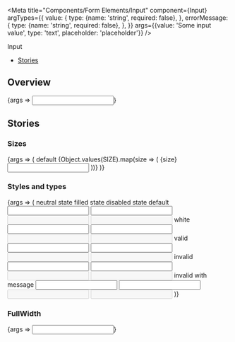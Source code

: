 

<Meta
  title="Components/Form Elements/Input"
  component={Input}
  argTypes={{
    value: {
      type: {name: 'string', required: false},
    },
    errorMessage: {
      type: {name: 'string', required: false},
    },
  }}
  args={{value: 'Some input value', type: 'text', placeholder: 'placeholder'}}
/>

<PageHeader>Input</PageHeader>

- [Stories](#stories)

## Overview

<Canvas>
  <Story name="Default">{args => <Input {...args} />}</Story>
</Canvas>

<ArgsTable story="Default" />

## Stories

### Sizes

<Canvas>
  <Story name="Sizes">
    {args => (
      <StoryVariantTable>
        <tbody>
          <tr>
            <td />
            <td>
              <Headline
                extraBold
                transform="uppercase"
                as="span"
                color="text-gray-40"
                size="medium"
                align="to-center"
              >
                default
              </Headline>
            </td>
          </tr>
          {Object.values(SIZE).map(size => (
            <tr key={size}>
              <td>
                <Headline
                  extraBold
                  transform="uppercase"
                  as="span"
                  color="text-gray-40"
                  size="medium"
                >
                  {size}
                </Headline>
              </td>
              <td>
                <Input {...args} size={size} />
              </td>
            </tr>
          ))}
        </tbody>
      </StoryVariantTable>
    )}
  </Story>
</Canvas>

### Styles and types

<Canvas>
  <Story name="Styles and types">
    {args => (
      <StoryVariantTable alignTop>
        <tbody>
          <tr>
            <td />
            <td>
              <Headline
                extraBold
                transform="uppercase"
                as="span"
                color="text-gray-40"
                size="medium"
                align="to-center"
              >
                neutral state
              </Headline>
            </td>
            <td>
              <Headline
                extraBold
                transform="uppercase"
                as="span"
                color="text-gray-40"
                size="medium"
                align="to-center"
              >
                filled state
              </Headline>
            </td>
            <td>
              <Headline
                extraBold
                transform="uppercase"
                as="span"
                color="text-gray-40"
                size="medium"
                align="to-center"
              >
                disabled state
              </Headline>
            </td>
          </tr>
          <tr>
            <td>
              <Headline
                extraBold
                transform="uppercase"
                as="span"
                color="text-gray-40"
                size="medium"
                align="to-right"
              >
                default
              </Headline>
            </td>
            <td>
              <Input {...args} value="" />
            </td>
            <td>
              <Input {...args} />
            </td>
            <td>
              <Flex direction="column">
                <Input {...args} value="" disabled />
                <Flex marginTop="s">
                  <Input {...args} disabled />
                </Flex>
              </Flex>
            </td>
          </tr>
          <tr style={{backgroundColor: hex.black}}>
            <td>
              <Headline
                extraBold
                transform="uppercase"
                as="span"
                color="text-gray-40"
                size="medium"
                align="to-right"
              >
                white
              </Headline>
            </td>
            <td>
              <Input {...args} value="" color={COLOR.WHITE} />
            </td>
            <td>
              <Input {...args} color={COLOR.WHITE} />
            </td>
            <td>
              <Flex direction="column">
                <Input {...args} disabled color={COLOR.WHITE} value="" />
                <Flex marginTop="s">
                  <Input {...args} disabled color={COLOR.WHITE} />
                </Flex>
              </Flex>
            </td>
          </tr>
          <tr>
            <td>
              <Headline
                extraBold
                transform="uppercase"
                as="span"
                color="text-gray-40"
                size="medium"
                align="to-right"
              >
                valid
              </Headline>
            </td>
            <td>
              <Input {...args} value="" valid />
            </td>
            <td>
              <Input {...args} valid />
            </td>
            <td>
              <Flex direction="column">
                <Input {...args} valid disabled value="" />
                <Flex marginTop="s">
                  <Input {...args} valid disabled />
                </Flex>
              </Flex>
            </td>
          </tr>
          <tr>
            <td>
              <Headline
                extraBold
                transform="uppercase"
                as="span"
                color="text-gray-40"
                size="medium"
                align="to-right"
              >
                invalid
              </Headline>
            </td>
            <td>
              <Input {...args} value="" invalid />
            </td>
            <td>
              <Input {...args} invalid />
            </td>
            <td>
              <Flex direction="column">
                <Input {...args} invalid disabled value="" />
                <Flex marginTop="s">
                  <Input {...args} invalid disabled />
                </Flex>
              </Flex>
            </td>
          </tr>
          <tr>
            <td>
              <Headline
                extraBold
                transform="uppercase"
                as="span"
                color="text-gray-40"
                size="medium"
                align="to-right"
              >
                invalid with message
              </Headline>
            </td>
            <td>
              <Input
                {...args}
                value=""
                invalid
                errorMessage="Something went wrong"
              />
            </td>
            <td>
              <Input {...args} invalid errorMessage="Something went wrong" />
            </td>
            <td>
              <Flex direction="column">
                <Input
                  {...args}
                  invalid
                  disabled
                  value=""
                  errorMessage="Something went wrong"
                />
                <Flex marginTop="s">
                  <Input
                    {...args}
                    invalid
                    disabled
                    errorMessage="Something went wrong"
                  />
                </Flex>
              </Flex>
            </td>
          </tr>
        </tbody>
      </StoryVariantTable>
    )}
  </Story>
</Canvas>

### FullWidth

<Canvas>
  <Story
    name="FullWidth"
    args={{value: 'Input takes full width of its container', fullWidth: true}}
  >
    {args => <Input {...args} />}
  </Story>
</Canvas>
